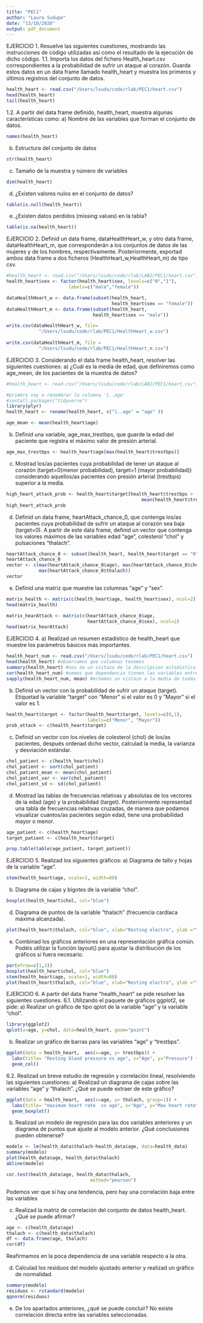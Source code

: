 ```yaml
---
title: "PEC1"
author: "Laura Sudupe"
date: "13/10/2020"
output: pdf_document
---
```

EJERCICIO 1.
Resuelve las siguientes cuestiones, mostrando las instrucciones de
código utilizadas así como el resultado de la ejecución de dicho código.
1.1. Importa los datos del fichero Health_heart.csv correspondientes a la 
probabilidad de sufrir un ataque al corazón. Guarda estos datos en un data frame
llamado health_heart y muestra los primeros y últimos registros del conjunto 
de datos.
```r
health_heart <- read.csv("/Users/lsudu/code/rlab/PEC1/heart.csv")
head(health_heart)
tail(health_heart)
```
1.2. A partir del data frame definido, health_heart, muestra algunas 
características como:
a) Nombre de las variables que forman el conjunto de datos.
```r
names(health_heart)
```
b) Estructura del conjunto de datos
```r
str(health_heart)
```
c) Tamaño de la muestra y número de variables
```r
dim(health_heart)
```
d) ¿Existen valores nulos en el conjunto de datos?
```r
table(is.null(health_heart))
```
e) ¿Existen datos perdidos (missing values) en la tabla?
```r
table(is.na(health_heart))
```


EJERCICIO 2.
Definid un data frame, dataHealthHeart_w, y otro data frame, 
dataHealthHeart_m, que corresponderán a los conjuntos de datos de las mujeres y
de los hombres, respectivamente. Posteriormente, exportad ambos data frame a 
dos ficheros (HealthHeart_w,HealthHeart_m) de tipo csv.
```r
#health_heart <- read.csv("/Users/lsudu/code/rlab/LAB2/PEC1/heart.csv")
health_heart$sex <- factor(health_heart$sex, levels=c("0","1"),
                       labels=c("male","female"))

dataHealthHeart_w <- data.frame(subset(health_heart, 
                                       health_heart$sex == "female"))
dataHealthHeart_m <- data.frame(subset(health_heart, 
                                health_heart$sex == "male"))

write.csv(dataHealthHeart_w, file=
            "/Users/lsudu/code/rlab/PEC1/HealthHeart_w.csv")
        
write.csv(dataHealthHeart_m, file =
            "/Users/lsudu/code/rlab/PEC1/HealthHeart_m.csv")
```


EJERCICIO 3.
Considerando el data frame health_heart, resolver las siguientes 
cuestiones:
a) ¿Cuál es la media de edad, que definiremos como age_mean, de los pacientes 
de la muestra de datos?
```r
#health_heart <- read.csv("/Users/lsudu/code/rlab/LAB2/PEC1/heart.csv")

#primero voy a renombrar la columna 'ï..age'
#install.packages("tidyverse")
library(plyr)
health_heart <- rename(health_heart, c("ï..age" = "age" ))

age_mean <- mean(health_heart$age)
```
b) Definid una variable, age_max_trestbps, que guarde la edad del paciente que
registra el máximo valor de presión arterial.
```r
age_max_trestbps <- health_heart$age[max(health_heart$trestbps)]
```
c) Mostrad los/as pacientes cuya probabilidad de tener un ataque al corazón 
(target=0(menor probabilidad), target=1 (mayor probabilidad)) considerando 
aquellos/as pacientes con presión arterial (trestbps) superior a la media.
```r
high_heart_attack_prob <- health_heart$target[health_heart$trestbps > 
                                                  mean(health_heart$trestbps)]
high_heart_attack_prob
```
d) Definid un data frame, heartAttack_chance_0, que contenga los/as pacientes 
cuya probabilidad de sufrir un ataque al corazón sea baja (target=0). A partir 
de este data frame, definid un vector que contenga los valores máximos de las 
variables edad "age", colesterol "chol" y pulsaciones "thalach".
```r
heartAttack_chance_0 <- subset(health_heart, health_heart$target == "0")
heartAttack_chance_0
vector <- c(max(heartAttack_chance_0$age), max(heartAttack_chance_0$chol),
            max(heartAttack_chance_0$thalach))
vector
```
e) Definid una matriz que muestre las columnas "age" y "sex".
```r
matrix_health <- matrix(c(health_heart$age, health_heart$sex), ncol=2)
head(matrix_health)

matrix_hearAttack <- matrix(c(heartAttack_chance_0$age, 
                              heartAttack_chance_0$sex), ncol=2)
head(matrix_hearAttack)
```


EJERCICIO 4.
a) Realizad un resumen estadístico de health_heart que muestre los parámetros
básicos más importantes.
```r
health_heart_num <- read.csv("/Users/lsudu/code/rlab/PEC1/heart.csv")
head(health_heart) #observamos que columnas tenemos
summary(health_heart) #nos da un vistazo de la descripcion estadistica
cor(health_heart_num) #vemos que dependencia tienen las variables entre si. Baja
sapply(health_heart_num, mean) #echamos un vistazo a la media de todas las variables.
```
b) Definid un vector con la probabilidad de sufrir un ataque (target). 
Etiquetad la variable "target" con “Menor” si el valor es 0 y “Mayor” si el 
valor es 1.
```r
health_heart$target <- factor(health_heart$target, levels=c(0,1),
                              labels=c("Menor", "Mayor"))
prob_attack <- c(health_heart$target)

```
c) Definid un vector con los niveles de colesterol (chol) de los/as pacientes, 
después ordenad dicho vector, calculad la media, la varianza y desviación 
estándar.
```r
chol_patient <- c(health_heart$chol)
chol_patient <- sort(chol_patient)
chol_patient_mean <- mean(chol_patient)
chol_patient_var <- var(chol_patient)
chol_patient_sd <- sd(chol_patient)
```
d) Mostrad las tablas de frecuencias relativas y absolutas de los vectores de 
la edad (age) y la probabilidad (target). Posteriormente representad una tabla
de frecuencias relativas cruzadas, de manera que podamos visualizar cuántos/as
pacientes según edad, tiene una probabilidad mayor o menor.
```r
age_patient <- c(health_heart$age)
target_patient <- c(health_heart$target)

prop.table(table(age_patient, target_patient))
```


EJERCICIO 5.
Realizad los siguientes gráficos:
a) Diagrama de tallo y hojas de la variable "age".
```r
stem(health_heart$age, scale=1, width=80)
```


b) Diagrama de cajas y bigotes de la variable "chol".
```r
boxplot(health_heart$chol, col="blue")
```


d) Diagrama de puntos de la variable "thalach" (frecuencia cardíaca máxima
alcanzada).
```r
plot(health_heart$thalach, col="blue", xlab="Resting electro", ylab ="Y")
```



e) Combinad los gráficos anteriores en una representación gráfica común. Podéis
utilizar la función layout() para ajustar la distribución de los gráficos si 
fuera necesario.
```r
par(mfrow=c(1,3))
boxplot(health_heart$chol, col="blue")
stem(health_heart$age, scale=1, width=80)
plot(health_heart$thalach, col="blue", xlab="Resting electro", ylab ="Y")
```
EJERCICIO 6.
A partir del data frame "health_heart" se pide resolver las siguientes 
cuestiones.
6.1. Utilizando el paquete de gráficos ggplot2, se pide:
a) Realizar un gráfico de tipo qplot de la variable "age" y la variable "chol".
```r
library(ggplot2)
qplot(x=age, y=chol, data=health_heart, geom="point")
```
b) Realizar un gráfico de barras para las variables "age" y "trestbps".
```r
ggplot(data = health_heart,  aes(x=age, y= trestbps)) +
  labs(title= "Resting blood pressure vs age", x="Age", y="Pressure") +
  geom_col()
```


6.2. Realizad un breve estudio de regresión y correlación lineal, resolviendo 
las siguientes cuestiones:
a) Realizad un diagrama de cajas sobre las variables "age" y "thalach". ¿Qué se 
puede extraer de este gráfico?
```r
ggplot(data = health_heart,  aes(x=age, y= thalach, group=1)) +
  labs(title= "maximum heart rate  vs age", x="Age", y="Max heart rate") +
  geom_boxplot()
```

b) Realizad un modelo de regresión para las dos variables anteriores y un 
diagrama de puntos que ajuste al modelo anterior. ¿Qué conclusiones pueden 
obtenerse?
```r
modelo <- lm(health_data$thalach~health_data$age, data=health_data)
summary(modelo)
plot(health_data$age, health_data$thalach)
abline(modelo)

```
```r
cor.test(health_data$age, health_data$thalach,
                               method="pearson")
```
Podemos ver que si hay una tendencia, pero hay una correlación baja entre las
variables

c) Realizad la matriz de correlación del conjunto de datos health_heart. 
¿Qué se puede afirmar?
```r
age <- c(health_data$age)
thalach <- c(health_data$thalach)
df <- data.frame(age, thalach)
cor(df)
```
Reafirmamos en la poca dependencia de una variable respecto a la otra.

d) Calculad los residuos del modelo ajustado anterior y realizad un gráfico de normalidad.
```r
summary(modelo)
residuos <- rstandard(modelo)
qqnorm(residuos)
```

e) De los apartados anteriores, ¿qué se puede concluir? No existe correlación directa entre las variables seleccionadas.










